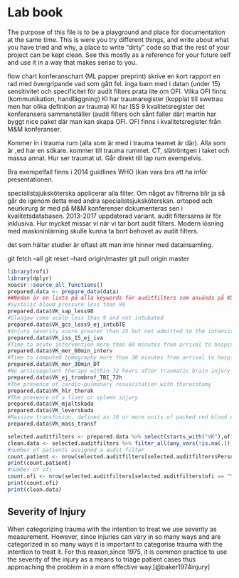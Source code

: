 # Lab book

The purpose of this file is to be a playground and place for
documentation at the same time. This is were you try different things,
and write about what you have tried and why, a place to write "dirty"
code so that the rest of your project can be kept clean. See this
mostly as a reference for your future self and use it in a way that
makes sense to you.

flow chart konferanschart (ML papper preprint)
skrive en kort rapport en rad med övergripande vad som gått fel.
inga barn med i datan (under 15)
sensitivitet och specificitet för audit filters
prata lite om OFI. Vilka OFI finns (kommunikation, handläggning)
KI har traumaregister (kopplat till swetrau men har olika definition av trauma) KI har ISS 9
kvalitetsregister det konferansera sammanställer (audit filters och sånt faller där)
martin har byggt nice paket där man kan skapa OFI.
OFI finns i kvalitetsregister från M&M konferanser.

Kommer in i trauma rum (alla som är med i trauma teamet är där). Alla som är ,ed har en sökare. kommer till trauma rummet.
CT, slätröntgen i taket och massa annat. Hur ser traumat ut. Går direkt till lap rum exempelvis. 

Bra exempelfall finns i 2014 guidlines WHO (kan vara bra att ha inför presentationen.

specialistsjuksköterska applicerar alla filter. Om något av filtrerna blir ja så går de igenom detta med andra specialistsjuksköterskan. 
ortoped och neurkirurg är med på M&M konferenser
dokumenteras sen i kvalitetsdatabasen.
2013-2017 uppdaterad variant.
audit filtersarna är för inklusiva. Hur mycket missar vi när vi tar bort audit filters. 
Modern lösning med maskininlärning skulle kunna ta bort behovet av audit filters.

det som hältar studier är oftast att man inte hinner med datainsamling. 

git fetch --all
git reset --hard origin/master
git pull origin master

```r
library(rofi)
library(dplyr)
noacsr::source_all_functions()
prepared.data <- prepare_data(data)
##Nedan är en lista på alla keywords för auditfilters som används på KUH.
#Systolic blood pressure less than 90
prepared.data$VK_sap_less90
#Glasgow coma scale less than 9 and not intubated
prepared.data$VK_gcs_less9_ej_intubTE
#Injury severity score greater than 15 but not admitted to the intensive care unit
prepared.data$VK_iss_15_ej_iva
#Time to acute intervention more than 60 minutes from arrival to hospital
prepared.data$VK_mer_60min_interv
#Time to computed tomography more than 30 minutes from arrival to hospital
prepared.data$VK_mer_30min_DT
#No anticoagulant therapy within 72 hours after traumatic brain injury
prepared.data$VK_ej_trombrof_TBI_72h
#The presence of cardio-pulmonary resuscitation with thoracotomy
prepared.data$VK_hlr_thorak
#The presence of a liver or spleen injury
prepared.data$VK_mjaltskada
prepared.data$VK_leverskada
#Massive transfusion, defined as 10 or more units of packed red blood cells within 24 hours
prepared.data$VK_mass_transf

selected.auditfilters <- prepared.data %>% select(starts_with("VK"),ofi)
clean.data <- selected.auditfilters %>% filter_all(any_vars(!is.na(.)))
#number of patients assigned a audit filter
count.patient <- nrow(selected.auditfilters[selected.auditfilters$PersonIdentity,])
print(count.patient)
#number of ofi
count.ofi <- nrow(selected.auditfilters[selected.auditfilters$ofi == "Yes",])
print(count.ofi)
print(clean.data)
```


## Severity of Injury

When categorizing trauma with the intention to treat we use severity as
measurement. However, since injuries can vary in so many ways and are
categorized in so many ways it is important to categorise trauma with
the intention to treat it. For this reason,since 1975, it is common
practice to use the severity of the injury as a means to triage patient
cases thus approaching the problem in a more effective way.[@baker1974injury]